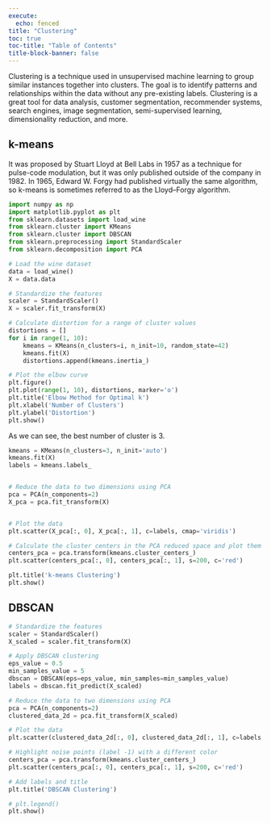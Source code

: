 ```yaml
---
execute:
  echo: fenced
title: "Clustering"
toc: true
toc-title: "Table of Contents"
title-block-banner: false
---
```


Clustering is a technique used in unsupervised machine learning to group similar instances together into clusters. The goal is to identify patterns and relationships within the data without any pre-existing labels. Clustering is a great tool for data analysis, customer segmentation, recommender systems, search engines, image segmentation, semi-supervised learning, dimensionality reduction, and more.


## k-means

It was proposed by Stuart Lloyd at Bell Labs in 1957 as a technique for pulse-code modulation, but it was only published outside of the company in 1982.⁠ In 1965, Edward W. Forgy had published virtually the same algorithm, so k-means is sometimes referred to as the Lloyd–Forgy algorithm.

```python
import numpy as np
import matplotlib.pyplot as plt
from sklearn.datasets import load_wine
from sklearn.cluster import KMeans
from sklearn.cluster import DBSCAN
from sklearn.preprocessing import StandardScaler
from sklearn.decomposition import PCA
```

```python

# Load the wine dataset
data = load_wine()
X = data.data

# Standardize the features
scaler = StandardScaler()
X = scaler.fit_transform(X)

# Calculate distortion for a range of cluster values
distortions = []
for i in range(1, 10):
    kmeans = KMeans(n_clusters=i, n_init=10, random_state=42)
    kmeans.fit(X)
    distortions.append(kmeans.inertia_)

# Plot the elbow curve
plt.figure()
plt.plot(range(1, 10), distortions, marker='o')
plt.title('Elbow Method for Optimal k')
plt.xlabel('Number of Clusters')
plt.ylabel('Distortion')
plt.show()

```

As we can see, the best number of cluster is 3.

```python

kmeans = KMeans(n_clusters=3, n_init='auto')
kmeans.fit(X)
labels = kmeans.labels_


# Reduce the data to two dimensions using PCA
pca = PCA(n_components=2)
X_pca = pca.fit_transform(X)


# Plot the data
plt.scatter(X_pca[:, 0], X_pca[:, 1], c=labels, cmap='viridis')

# Calculate the cluster centers in the PCA reduced space and plot them
centers_pca = pca.transform(kmeans.cluster_centers_)
plt.scatter(centers_pca[:, 0], centers_pca[:, 1], s=200, c='red')

plt.title('k-means Clustering')
plt.show()

```

## DBSCAN

```python

# Standardize the features
scaler = StandardScaler()
X_scaled = scaler.fit_transform(X)

# Apply DBSCAN clustering
eps_value = 0.5
min_samples_value = 5
dbscan = DBSCAN(eps=eps_value, min_samples=min_samples_value)
labels = dbscan.fit_predict(X_scaled)

# Reduce the data to two dimensions using PCA
pca = PCA(n_components=2)
clustered_data_2d = pca.fit_transform(X_scaled)

# Plot the data
plt.scatter(clustered_data_2d[:, 0], clustered_data_2d[:, 1], c=labels, cmap='viridis')

# Highlight noise points (label -1) with a different color
centers_pca = pca.transform(kmeans.cluster_centers_)
plt.scatter(centers_pca[:, 0], centers_pca[:, 1], s=200, c='red')

# Add labels and title
plt.title('DBSCAN Clustering')

# plt.legend()
plt.show()

```